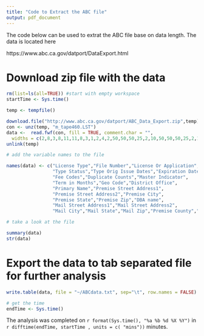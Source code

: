 ```yaml
---
title: "Code to Extract the ABC file"
output: pdf_document
---
```


The code below can be used to extrat the ABC file base on data length.  The data is located here


https://www.abc.ca.gov/datport/DataExport.html

# Download zip file with the data

```r
rm(list=ls(all=TRUE)) #start with empty workspace
startTime <- Sys.time()

temp <- tempfile()

download.file("http://www.abc.ca.gov/datport/ABC_Data_Export.zip",temp)
con <- unz(temp, "m_tape460.LST")
data <-  read.fwf(con, fill = TRUE, comment.char = "", 
  widths = c(2,8,3,8,11,11,8,3,1,2,4,2,50,50,50,25,2,10,50,50,50,25,2,10,16,7))
unlink(temp)

# add the variable names to the file

names(data) <- c("License Type","File Number","License Or Application",
                 "Type Status","Type Orig Issue Dates","Expiration Dates",
                 "Fee Codes","Duplicate Counts","Master Indicator",
                 "Term in Months","Geo Code","District Office",
                 "Primary Name","Premise Street Address1",
                 "Premise Street Address2","Premise City",
                 "Premise State","Premise Zip","DBA name",
                 "Mail Street Address1","Mail Street Address2",
                 "Mail City","Mail State","Mail Zip","Premise County","Premise Census Tract")

# take a look at the file

summary(data)
str(data)
```

# Export the data to tab separated file for further analysis

```r

write.table(data, file = "~/ABCdata.txt", sep="\t", row.names = FALSE)

# get the time
endTime <- Sys.time()

```

The analysis was completed on `r format(Sys.time(), "%a %b %d %X %Y")
` in `r difftime(endTime, startTime , units = c( "mins"))` minutes.
